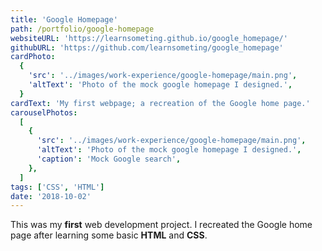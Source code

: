 ```yaml
---
title: 'Google Homepage'
path: /portfolio/google-homepage
websiteURL: 'https://learnsometing.github.io/google_homepage/'
githubURL: 'https://github.com/learnsometing/google_homepage'
cardPhoto:
  {
    'src': '../images/work-experience/google-homepage/main.png',
    'altText': 'Photo of the mock google homepage I designed.',
  }
cardText: 'My first webpage; a recreation of the Google home page.'
carouselPhotos:
  [
    {
      'src': '../images/work-experience/google-homepage/main.png',
      'altText': 'Photo of the mock google homepage I designed.',
      'caption': 'Mock Google search',
    },
  ]
tags: ['CSS', 'HTML']
date: '2018-10-02'
---
```


<Grid item>
  <DescriptionParagraph variant={'body1'} gutterBottom>
    This was my <strong>first</strong> web development project. I recreated the 
    Google home page after learning some basic <strong>HTML</strong> and <strong>CSS</strong>. 
  </DescriptionParagraph>
</Grid>

